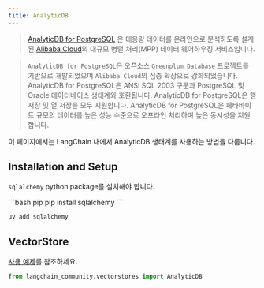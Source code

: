 ```yaml
---
title: AnalyticDB
---
```


>[AnalyticDB for PostgreSQL](https://www.alibabacloud.com/help/en/analyticdb-for-postgresql/latest/product-introduction-overview)
> 은 대용량 데이터를 온라인으로 분석하도록 설계된 [Alibaba Cloud](https://www.alibabacloud.com/)의
> 대규모 병렬 처리(MPP) 데이터 웨어하우징 서비스입니다.

>`AnalyticDB for PostgreSQL`은 오픈소스 `Greenplum Database`
> 프로젝트를 기반으로 개발되었으며 `Alibaba Cloud`의 심층 확장으로 강화되었습니다. AnalyticDB
> for PostgreSQL은 ANSI SQL 2003 구문과 PostgreSQL 및
> Oracle 데이터베이스 생태계와 호환됩니다. AnalyticDB for PostgreSQL은 행 저장 및
> 열 저장을 모두 지원합니다. AnalyticDB for PostgreSQL은 페타바이트 규모의 데이터를 높은
> 성능 수준으로 오프라인 처리하며 높은 동시성을 지원합니다.

이 페이지에서는 LangChain 내에서 AnalyticDB 생태계를 사용하는 방법을 다룹니다.

## Installation and Setup

`sqlalchemy` python package를 설치해야 합니다.

<CodeGroup>
```bash pip
pip install sqlalchemy
```

```bash uv
uv add sqlalchemy
```
</CodeGroup>

## VectorStore

[사용 예제](/oss/integrations/vectorstores/analyticdb)를 참조하세요.

```python
from langchain_community.vectorstores import AnalyticDB
```